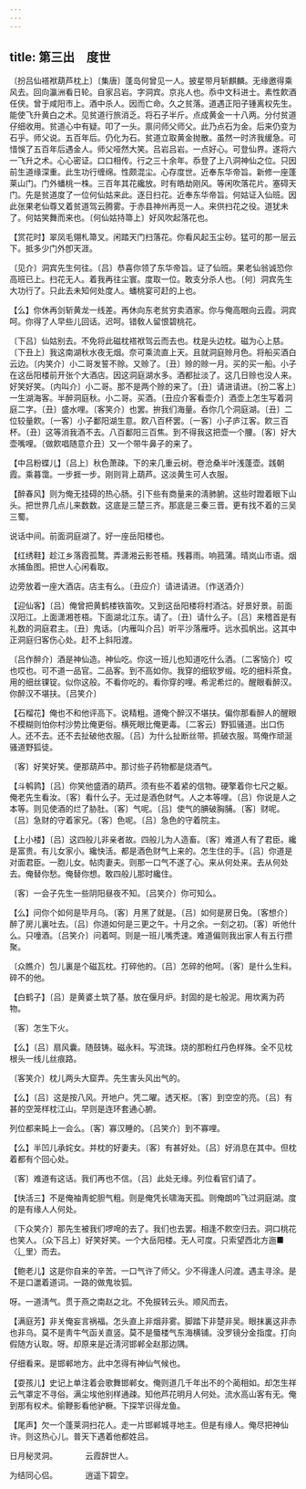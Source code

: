 ```yaml
---
---
---
```

title: 第三出　度世
---




〔扮吕仙褡袱葫芦枕上〕〔集唐〕蓬岛何曾见一人。披星带月斩麒麟。无缘邀得乘风去。回向瀛洲看日轮。自家吕岩。字洞宾。京兆人也。忝中文科进士。素性飮酒任侠。曾于咸阳市上。酒中杀人。因而亡命。久之贫落。道遇正阳子锺离权先生。能使飞升黄白之术。见贫道行旅消乏。将石子半斤。点成黄金一十八两。分付贫道仔细收用。贫道心中有疑。叩了一头。禀问师父师父。此乃点石为金。后来仍变为石乎。师父说。五百年后。仍化为石。贫道立取黄金抛散。虽然一时济我缓急。可惜悞了五百年后遇金人。师父哑然大笑。吕岩吕岩。一点好心。可登仙界。遂将六一飞升之术。心心密证。口口相传。行之三十余年。忝登了上八洞神仙之位。只因前生道缘深重。此生功行缠绵。性颇混尘。心存度世。近奉东华帝旨。新修一座蓬莱山门。门外蟠桃一株。三百年其花纔放。时有皓劫刚风。等闲吹落花片。塞碍天门。先是贫道度了一位何仙姑来此。逐日扫花。近奉东华帝旨。何姑证入仙班。因此张果老仙尊又着贫道驾云腾雾。于赤县神州再觅一人。来供扫花之役。道犹未了。何姑笑舞而来也。〔何仙姑持箒上〕好风吹起落花也。

【赏花时】翠凤毛翎札箒叉。闲踏天门扫落花。你看风起玉尘砂。猛可的那一层云下。抵多少门外卽天涯。

〔见介〕洞宾先生何往。〔吕〕恭喜你领了东华帝旨。证了仙班。果老仙翁诚恐你高班已上。扫花无人。着我再往尘寰。度取一位。敢支分杀人也。〔何〕洞宾先生大功行了。只此去未知何处度人。蟠桃宴可赶的上也。

【么】你休再剑斩黄龙一线差。再休向东老贫穷卖酒家。你与俺高眼向云霞。洞宾呵。你得了人早些儿回话。迟呵。错敎人留恨碧桃花。

〔下吕〕仙姑别去。不免将此磁枕褡袱驾云而去也。枕是头边枕。磁为心上慈。〔下丑上〕我这南湖秋水夜无烟。奈可乘流直上天。且就洞庭赊月色。将船买酒白云边。〔内笑介〕小二哥发誓不赊。又赊了。〔丑〕赊的赊一月。买的买一船。小子在这岳阳楼前开张个大酒店。因这洞庭湖水多。酒都扯淡了。这几日赊也没人来。好笑好笑。〔内叫介〕小二哥。那不是两个赊的来了。〔丑〕请进请进。〔扮二客上〕一生湖海客。半醉洞庭秋。小二哥。买酒。〔丑应介客看壶介〕酒壶上怎生写着洞庭二字。〔丑〕盛水哩。〔客笑介〕也罢。拚我们海量。呑你几个洞庭湖。〔丑〕二位较量飮。〔一客〕小子鄱阳湖生意。飮八百杯罢。〔一客〕小子庐江客。飮三百杯。〔丑〕这等消我酒不去。八百鄱阳三百焦。到不得我这把壶一个腰。〔客〕好大壶嘴哩。〔做飮唱随意介丑〕又一个带牛鼻子的来了。

【中吕粉蝶儿】〔吕上〕秋色萧疎。下的来几重云树。卷沧桑半叶浅蓬壶。践朝霞。乘暮霭。一步捱一步。刚则背上葫芦。这淡黄生可人衣服。

【醉春风】则为俺无挂碍的热心肠。引下些有商量来的淸肺腑。这些时蹬着眼下山头。把世界几点儿来数数。这底是三楚三齐。那底是三秦三晋。更有找不着的三吴三蜀。

说话中间。前面洞庭湖了。好一座岳阳楼也。

【红绣鞋】趁江乡落霞孤鹜。弄潇湘云影苍梧。残暮雨。响菰蒲。晴岚山市语。烟水捕鱼图。把世人心闲看取。

边旁放着一座大酒店。店主有么。〔丑应介〕请进请进。〔作送酒介〕

【迎仙客】〔吕〕俺曾把黄鹤楼铁笛吹。又到这岳阳楼将村酒沽。好景好景。前面汉阳江。上面潇湘苍梧。下面湖北江东。请了。〔丑〕请什么子。〔吕〕来稽首是有礼数的洞庭君主。〔丑〕鬼话。〔内雁叫介吕〕听平沙落雁呼。远水孤帆出。这其中正洞庭归客伤心处。赶不上斜阳渡。

〔吕作醉介〕酒是神仙造。神仙吃。你这一班儿也知道吃什么酒。〔二客恼介〕哎也哎也。可不道一品官。二品客。到不高如你。我穿的细软罗缎。吃的细料茶食。用的细丝锞锭。似你这般。不看你吃的。看你穿的哩。希泥希烂的。醒眼看醉汉。你醉汉不堪扶。〔吕笑介〕

【石榴花】俺也不和他评高下。说精粗。道俺个醉汉不堪扶。偏你那看醉人的醒眼不模糊则怕你村沙势比俺更俗。横死眼比俺更毒。〔二客云〕野狐骚道。出口伤人。还不去。还不去扯破他衣服。〔吕〕为什么扯断丝带。抓破衣服。骂俺作顽涎骚道野狐徒。

〔客〕好笑好笑。便那葫芦中。那讨些子药物都是烧酒气。

【斗鹌鹑】〔吕〕你笑他盛酒的葫芦。须有些不着紧的信物。硬擎着你七尺之躯。俺老先生看汝。〔客〕看什么子。无过是酒色财气。人之本等哩。〔吕〕你说是人之本等。则见使酒的烂了胁肚。〔客〕气呢。〔吕〕使气的腆破胸脯。〔客〕财呢。〔吕〕急财的守着家兄。〔客〕色呢。〔吕〕急色的守着院主。

【上小楼】〔吕〕这四般儿非亲者故。四般儿为人造畜。〔客〕难道人有了君臣。纔是富贵。有儿女家小。纔快活。都是酒色财气上来的。怎生住的手。〔吕〕你道是对面君臣。一胞儿女。帖肉妻夫。则那一口气不遂了心。来从何处来。去从何处去。俺替你愁。俺替你想。敢四般儿那时纔住。

〔客〕一会子先生一些阴阳昼夜不知。〔吕笑介〕你可知么。

【么】问你个如何是毕月乌。〔客〕月黑了就是。〔吕〕如何是房日兔。〔客想介〕醉了房儿裏吐去。〔吕〕你道如何是三更之午。十月之余。一刻之初。〔客〕听他什么。只噇酒。〔吕笑介〕问着呵。则是一班儿嘴秃速。难道偏则我出家人有五行攒聚。

〔众瞧介〕包儿裏是个磁瓦枕。打碎他的。〔吕〕怎碎的他呵。〔客〕是什么生料。碎不的他。

【白鹤子】〔吕〕是黄婆土筑了基。放在偃月炉。封固的是七般泥。用坎离为药物。

〔客〕怎生下火。

【么】〔吕〕扇风囊。随鼓铸。磁永料。写流珠。烧的那粉红丹色样殊。全不见枕根头一线儿丝痕路。

〔客笑介〕枕儿两头大窟弄。先生害头风出气的。

【么】〔吕〕这是按八风。开地户。凭二曜。透天枢。〔客〕到空空的亮。〔吕〕有甚的空笼样枕江山。早则是连环套通心腑。

列位都来盹上一会么。〔客〕寡汉睡的。〔吕笑介〕到不寡哩。

【么】半凹儿承姹女。并枕的好妻夫。〔客〕有甚好处。〔吕〕好消息在其中。但枕着都有个回心处。

〔客〕难道有这话。我们再也不信。〔吕〕此处无缘。列位看官们请了。

【快活三】不是俺袖靑蛇胆气粗。则是俺凭长啸海天孤。则俺朗吟飞过洞庭湖。度的是有缘人人何处。

〔下众笑介〕那先生被我们啰唣的去了。我们也去罢。相逢不飮空归去。洞口桃花也笑人。〔众下吕上〕好笑好笑。一个大岳阳楼。无人可度。只索望西北方迤■〈辶里〉而去。

【鲍老儿】这是你自来的辛苦。一口气许了师父。少不得逢人问渡。遇主寻涂。是不是口邋着道词。一路的做鬼妆狐。

呀。一道淸气。贯于燕之南赵之北。不免捩转云头。顺风而去。

【满庭芳】非关俺妄言祸福。怎头直上非烟非雾。脚踏下非楚非吴。眼抹裏这非赤也非乌。莫不是靑牛气函关直竖。莫不是蜃楼气东海横铺。没罗镜分金指度。打向假随方认取。呀。却原来是近淸河邯郸全赵那边隅。

仔细看来。是邯郸地方。此中怎得有神仙气候也。

【耍孩儿】史记上单注着会歌舞邯郸女。俺则道几千年出不的个蔺相如。却怎生祥云气罩定不寻俗。满尘埃他别样通疎。知他芦花明月人何处。流水高山客有无。俺到那有权术。偷鞭影看他驴橛。下探竿识得龙鱼。

【尾声】欠一个蓬莱洞扫花人。走一片邯郸城寻地主。但是有缘人。俺尽把神仙许。则这热心儿。普天下遇着他都姓吕。

日月秘灵洞。　　　　云霞辞世人。

为结同心侣。　　　　逍遥下碧空。
